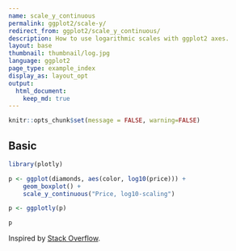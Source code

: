 ```yaml
---
name: scale_y_continuous
permalink: ggplot2/scale-y/
redirect_from: ggplot2/scale_y_continuous/
description: How to use logarithmic scales with ggplot2 axes.
layout: base
thumbnail: thumbnail/log.jpg
language: ggplot2
page_type: example_index
display_as: layout_opt
output:
  html_document:
    keep_md: true
---
```


```r
knitr::opts_chunk$set(message = FALSE, warning=FALSE)
```
## Basic

```r
library(plotly)

p <- ggplot(diamonds, aes(color, log10(price))) +
    geom_boxplot() +
    scale_y_continuous("Price, log10-scaling")

p <- ggplotly(p)

p
```
Inspired by <a href="http://stackoverflow.com/questions/4699493/transform-only-one-axis-to-log10-scale-with-ggplot2">Stack Overflow</a>.
